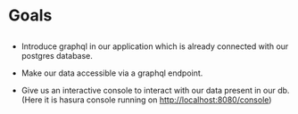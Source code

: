 
<Meta title="Graphql Plugin Docs/Goals" />

# Goals

##



- Introduce graphql in our application which is already connected with our postgres database.



- Make our data accessible via a graphql endpoint.



- Give us an interactive console to interact with our data present in our db.(Here it is hasura console running on [http://localhost:8080/console](http://localhost:8080/console))
